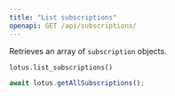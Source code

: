 ```yaml
---
title: "List subscriptions"
openapi: GET /api/subscriptions/
---
```


Retrieves an array of `subscription` objects.

<CodeGroup>

```py Python
lotus.list_subscriptions()
```

```ts Typescript
await lotus.getAllSubscriptions();
```

</CodeGroup>
